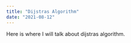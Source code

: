 ---
title: "Dijstras Algorithm"
date: "2021-08-12"
---

Here is where I will talk about dijstras algorithm.

